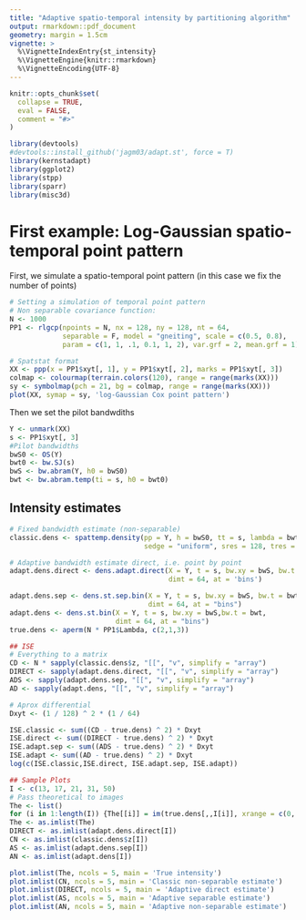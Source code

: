 ```yaml
---
title: "Adaptive spatio-temporal intensity by partitioning algorithm"
output: rmarkdown::pdf_document
geometry: margin = 1.5cm
vignette: >
  %\VignetteIndexEntry{st_intensity}
  %\VignetteEngine{knitr::rmarkdown}
  %\VignetteEncoding{UTF-8}
---
```


```r
knitr::opts_chunk$set(
  collapse = TRUE,
  eval = FALSE,
  comment = "#>"
)
```

```r
library(devtools)
#devtools::install_github('jagm03/adapt.st', force = T)
library(kernstadapt)
library(ggplot2)
library(stpp)
library(sparr)
library(misc3d)
```

# First example: Log-Gaussian spatio-temporal point pattern

First, we simulate a spatio-temporal point pattern (in this case we fix the number of points)

```r
# Setting a simulation of temporal point pattern 
# Non separable covariance function: 
N <- 1000
PP1 <- rlgcp(npoints = N, nx = 128, ny = 128, nt = 64,
             separable = F, model = "gneiting", scale = c(0.5, 0.8),
             param = c(1, 1, .1, 0.1, 1, 2), var.grf = 2, mean.grf = 1)

# Spatstat format
XX <- ppp(x = PP1$xyt[, 1], y = PP1$xyt[, 2], marks = PP1$xyt[, 3])
colmap <- colourmap(terrain.colors(120), range = range(marks(XX)))
sy <- symbolmap(pch = 21, bg = colmap, range = range(marks(XX)))
plot(XX, symap = sy, 'log-Gaussian Cox point pattern')
```

Then we set the pilot bandwdiths

```r
Y <- unmark(XX)
s <- PP1$xyt[, 3]
#Pilot bandwidths
bwS0 <- OS(Y)
bwt0 <- bw.SJ(s)
bwS <- bw.abram(Y, h0 = bwS0)
bwt <- bw.abram.temp(ti = s, h0 = bwt0)
```

## Intensity estimates

```r
# Fixed bandwidth estimate (non-separable)
classic.dens <- spattemp.density(pp = Y, h = bwS0, tt = s, lambda = bwt0,
                                 sedge = "uniform", sres = 128, tres = 64)

# Adaptive bandwidth estimate direct, i.e. point by point 
adapt.dens.direct <- dens.adapt.direct(X = Y, t = s, bw.xy = bwS, bw.t = bwt, 
                                       dimt = 64, at = 'bins')

adapt.dens.sep <- dens.st.sep.bin(X = Y, t = s, bw.xy = bwS, bw.t = bwt, 
                                  dimt = 64, at = "bins")
adapt.dens <- dens.st.bin(X = Y, t = s, bw.xy = bwS,bw.t = bwt, 
                          dimt = 64, at = "bins")
true.dens <- aperm(N * PP1$Lambda, c(2,1,3))

## ISE
# Everything to a matrix
CD <- N * sapply(classic.dens$z, "[[", "v", simplify = "array")
DIRECT <- sapply(adapt.dens.direct, "[[", "v", simplify = "array")
ADS <- sapply(adapt.dens.sep, "[[", "v", simplify = "array")
AD <- sapply(adapt.dens, "[[", "v", simplify = "array")

# Aprox differential
Dxyt <- (1 / 128) ^ 2 * (1 / 64)

ISE.classic <- sum((CD - true.dens) ^ 2) * Dxyt
ISE.direct <- sum((DIRECT - true.dens) ^ 2) * Dxyt
ISE.adapt.sep <- sum((ADS - true.dens) ^ 2) * Dxyt
ISE.adapt <- sum((AD - true.dens) ^ 2) * Dxyt
log(c(ISE.classic,ISE.direct, ISE.adapt.sep, ISE.adapt))
```

```r
## Sample Plots
I <- c(13, 17, 21, 31, 50)
# Pass theoretical to images
The <- list()
for (i in 1:length(I)) {The[[i]] = im(true.dens[,,I[i]], xrange = c(0, 1), yrange = c(0, 1))}
The <- as.imlist(The)
DIRECT <- as.imlist(adapt.dens.direct[I])
CN <- as.imlist(classic.dens$z[I])
AS <- as.imlist(adapt.dens.sep[I])
AN <- as.imlist(adapt.dens[I])

plot.imlist(The, ncols = 5, main = 'True intensity')
plot.imlist(CN, ncols = 5, main = 'Classic non-separable estimate')
plot.imlist(DIRECT, ncols = 5, main = 'Adaptive direct estimate')
plot.imlist(AS, ncols = 5, main = 'Adaptive separable estimate')
plot.imlist(AN, ncols = 5, main = 'Adaptive non-separable estimate')
```

